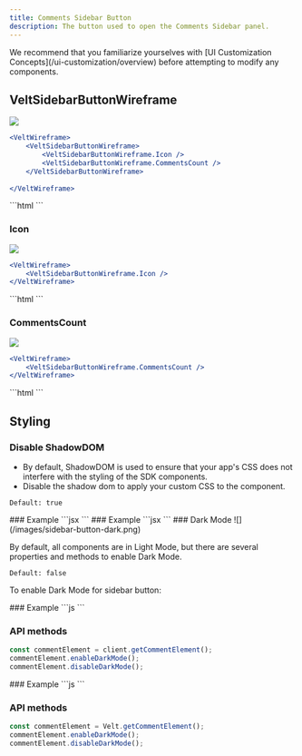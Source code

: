 ```yaml
---
title: Comments Sidebar Button
description: The button used to open the Comments Sidebar panel.
---
```


<Note>
We recommend that you familiarize yourselves with [UI Customization Concepts](/ui-customization/overview) before attempting to modify any components.
</Note>

## VeltSidebarButtonWireframe
![](/images/sidebar-button-light.png)
<Tabs>
<Tab title="React / Next.js">
```jsx
<VeltWireframe>
    <VeltSidebarButtonWireframe>
        <VeltSidebarButtonWireframe.Icon />
        <VeltSidebarButtonWireframe.CommentsCount />
    </VeltSidebarButtonWireframe>
    
</VeltWireframe>
```
</Tab>
<Tab title="Other Frameworks">
```html
<velt-wireframe style="display:none;">
    <velt-sidebar-button-wireframe>
        <velt-sidebar-button-icon-wireframe></velt-sidebar-button-icon-wireframe>
        <velt-sidebar-button-comments-count-wireframe></velt-sidebar-button-comments-count-wireframe>
    </velt-sidebar-button-wireframe>
</velt-wireframe>
```
</Tab>
</Tabs>

### Icon
![](/images/customization/sidebar-button-icon.png)
<Tabs>
<Tab title="React / Next.js">
```jsx
<VeltWireframe>
    <VeltSidebarButtonWireframe.Icon />
</VeltWireframe>
```
</Tab>
<Tab title="Other Frameworks">
```html
<velt-wireframe>
    <velt-sidebar-button-icon-wireframe></velt-sidebar-button-icon-wireframe>
</velt-wireframe>
```
</Tab>
</Tabs>

### CommentsCount
![](/images/customization/sidebar-button-count.png)
<Tabs>
<Tab title="React / Next.js">
```jsx
<VeltWireframe>
    <VeltSidebarButtonWireframe.CommentsCount />
</VeltWireframe>
```
</Tab>
<Tab title="Other Frameworks">
```html
<velt-wireframe>
    <velt-sidebar-button-comments-count-wireframe></velt-sidebar-button-comments-count-wireframe>
</velt-wireframe>
```
</Tab>
</Tabs>

## Styling
### Disable ShadowDOM
- By default, ShadowDOM is used to ensure that your app's CSS does not interfere with the styling of the SDK components.
- Disable the shadow dom to apply your custom CSS to the component.

`Default: true`

<Tabs>

<Tab title="React / Next.js">
### Example
```jsx
<VeltSidebarButton shadowDom={false} />
```

</Tab>

<Tab title="Other Frameworks">
### Example
```jsx
<velt-sidebar-button shadow-dom="false"></velt-sidebar-button>
```
</Tab>
</Tabs>
### Dark Mode
![](/images/sidebar-button-dark.png)

By default, all components are in Light Mode, but there are several properties and methods to enable Dark Mode.

`Default: false`

To enable Dark Mode for sidebar button:
<Tabs>

<Tab title="React / Next.js">
### Example
```js
<VeltSidebarButton darkMode={true} />
```

### API methods

```jsx
const commentElement = client.getCommentElement();
commentElement.enableDarkMode();
commentElement.disableDarkMode();
```

</Tab>

<Tab title="Other Frameworks">
### Example
```js
<velt-sidebar-button dark-mode="true"></velt-sidebar-button>
```

### API methods

```jsx
const commentElement = Velt.getCommentElement();
commentElement.enableDarkMode();
commentElement.disableDarkMode();
```

</Tab>
</Tabs>


